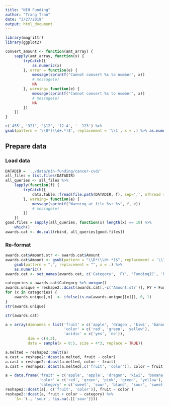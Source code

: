 ```yaml
---
title: "NIH Funding"
author: "Trang Tran"
date: "3/27/2019"
output: html_document
---
```


```r
library(magrittr)
library(ggplot2)

convert_amount <- function(amt_array) {
    sapply(amt_array, function(x) {
        tryCatch({
            as.numeric(x)
        }, error = function(e) {
            message(sprintf("Cannot convert %s to number", x))
            # message(e)
            NA
        }, warning= function(e) {
            message(sprintf("Cannot convert %s to number", x))
            # message(e)
            NA
        }) 
    })
}

```

```r
c('455', '321', '$12', '12.4', '  123') %>%
gsub(pattern = '\\D*(\\d+.*)$', replacement = '\\1', x = .) %>% as.numeric()
```

## Prepare data

### Load data

```r
DATADIR = '../data/nih-funding/cancer-cvd/'
all_files = list.files(DATADIR)
all_queries <- all_files %>%
    lapply(function(f) {
        tryCatch({
            data.table::fread(file.path(DATADIR, f), sep=',', nThread = 2)
        }, warning= function(e) {
            message(sprintf("Warning at file %s: %s", f, e))
            # message(e)
        })
    }) 
good.files = sapply(all_queries, function(x) length(x) == 10) %>%
    which()
awards.cat <- do.call(rbind, all_queries[good.files])
```

### Re-format

```r
awards.cat$Amount.str <- awards.cat$Amount
awards.cat$Amount <- gsub(pattern = "\\D*(\\d+.*)$", replacement = '\\1', x = awards.cat$Amount.str) %>%
    gsub(pattern = ",", replacement = "", x = .) %>%
    as.numeric()
awards.cat <- set_names(awards.cat, c('Category', 'FY', 'FundingIC', 'ProjectNumber', 'SubProjectNumber', 'ProjectTitle', 'PIName', 'OrgName', 'StateCountry', 'Amount', 'Amount.str'))
```

```r
categories = awards.cat$Category %>% unique()
awards.unique = reshape2::dcast(awards.cat[,-c('Amount.str')], FY + FundingIC + ProjectNumber + SubProjectNumber + ProjectTitle + PIName + Amount ~ Category, value.var = 'Category')
for (x in categories) {
    awards.unique[,x]  <- ifelse(is.na(awards.unique[[x]]), 0, 1)
}
str(awards.unique)   
```

```r
str(awards.cat)
```

```r
a = array(dimnames = list('fruit' = c('apple', 'dragon', 'kiwi', 'banana'),
                          'color' = c('red', 'green', 'yellow'),
                          'acidic' = c('yes', 'no')),
          dim = c(4,3),
          data = sample(x = 0:5, size = 4*3, replace = TRUE))

a.melted = reshape2::melt(a)
a.cast = reshape2::dcast(a.melted, fruit ~ color)
a.cast = reshape2::dcast(a.melted, color ~ fruit)
a.cast = reshape2::dcast(a.melted[,c('fruit', 'color')], color ~ fruit, fill = 0)

a = data.frame('fruit' = c('apple', 'apple', 'dragon', 'kiwi', 'banana'),
               'color' = c('red', 'green', 'pink', 'green', 'yellow'),
               'category' = c('sweet', 'sour', 'bland', 'sour', 'sweet'))
reshape2::dcast(a[, c('fruit', 'color')], fruit ~ color )
reshape2::dcast(a, fruit + color ~ category) %>%
    `$<-`(., 'sour', !is.na(.[['sour']]))
```
